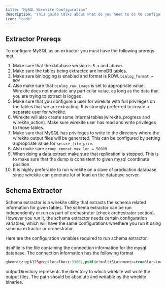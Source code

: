 ```yaml
---
title: "MySQL Wirekite Configuration"
description: "This guide talks about what do you need to do to configure MySQL to use with Wirekite."
icon: "code"
---
```


## Extractor Prereqs

To configure MySQL as an extractor you must have the following prereqs met.

 1. Make sure that the database version is `5.x` and above.
 2. Make sure the tables being extracted are InnoDB tables.
 3. Make sure binlogging is enabled and format is ROW. `binlog_format = ROW` 
 4. Also make sure that `binlog_row_image` is set to appropriate value. Wirekite does not mandate any particular value, as long as the data that you are trying to extract is logged. 
 5. Make sure that you configure a user for wirekite with full privileges on the tables that we are extracting. It is strongly preferred to create a separate user for wirekite.
 6. Wirekite will also create some internal tables(wirekite_progress and wirekite_action). Make sure wirekite user has read and write privileges to those tables. 
 7. Make sure that MySQL has privileges to write to the directory where the wirekite output files will be generated. This can be configured by setting appropriate value for `secure_file_priv`.
 8. Also make sure `group_concat_max_len = 50000`
 9. When doing a data extract make sure that replication is stopped. This is to make sure that the dump is consistent to given mysql coordinate position.
10. It is highly preferable to run wirekite on a slave of production database, since wirekite can generate lot of load on the database server.

## Schema Extractor

Schema extractor is a wirekite utility that extracts the schema related information for given tables. The schema extractor can be run independently or run as part of orchestrator (check orchestrator section). However you run it, the schema extractor needs certain configuration variables, which will have the same configurations whethere you run it using schema extractor or orchestrator. 

Here are the configuration variables required to run schema extractor.

<ResponseField name="dsnFile" type="string" required>
  dsnFile is the file containing the connection information for the mysql database. The connection information has the following format
</ResponseField>

  ```c++
  gkemnitz:gjk123@tcp(localhost:3306)/public?multiStatements=true&loc=Local
  ```

  <ResponseField name="outputDirectory" type="string" required>
    outputDirectory represents the directory to which wirekite will write the output files. The path should be absolute and writable by the wirekite binaries.
  </ResponseField>
